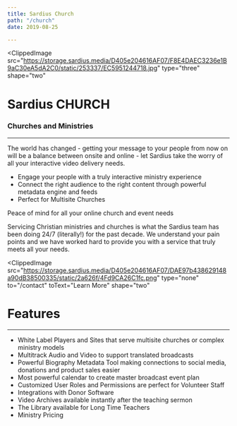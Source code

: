 ```yaml
---
title: Sardius Church
path: "/church"
date: 2019-08-25

---
```


<ClippedImage
  src="https://storage.sardius.media/D405e204616AF07/F8E4DAEC3236e1B9aC30eA5dA2C0/static/253337/EC5951244718.jpg"
  type="three"
  shape="two"
>

# Sardius CHURCH

### Churches and Ministries

---

The world has changed - getting your message to your people from now on will be
a balance between onsite and online - let Sardius take the worry of all your
interactive video delivery needs.

- Engage your people with a truly interactive ministry experience
- Connect the right audience to the right content through powerful metadata
  engine and feeds
- Perfect for Multisite Churches

Peace of mind for all your online church and event needs

Servicing Christian ministries and churches is what the Sardius team has been
doing 24/7 (literally!) for the past decade. We understand your pain points and
we have worked hard to provide you with a service that truly meets all your
needs.

</ClippedImage>

<ClippedImage
  src="https://storage.sardius.media/D405e204616AF07/DAE97b438629148a90dB38500335/static/2a626f/4Fd9CA26C1fc.png"
  type="none"
  to="/contact"
  toText="Learn More"
  shape="two"
>

# Features

---

- White Label Players and Sites that serve multisite churches or complex
  ministry models
- Multitrack Audio and Video to support translated broadcasts
- Powerful Biography Metadata Tool making connections to social media, donations
  and product sales easier
- Most powerful calendar to create master broadcast event plan
- Customized User Roles and Permissions are perfect for Volunteer Staff
- Integrations with Donor Software
- Video Archives available instantly after the teaching sermon
- The Library available for Long Time Teachers
- Ministry Pricing

</ClippedImage>
